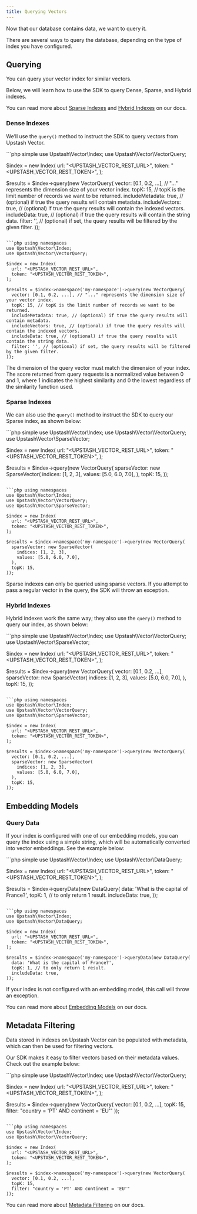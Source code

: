 ```yaml
---
title: Querying Vectors
---
```


Now that our database contains data, we want to query it.

There are several ways to query the database, depending on the type of index you have configured.

## Querying

You can query your vector index for similar vectors.

Below, we will learn how to use the SDK to query Dense, Sparse, and Hybrid indexes.

You can read more about [Sparse Indexes](/vector/features/sparseindexes) and [Hybrid Indexes](/vector/features/hybridindexes) on our docs.

### Dense Indexes

We’ll use the `query()` method to instruct the SDK to query vectors from Upstash Vector.

<CodeGroup>
```php simple
use Upstash\Vector\Index;
use Upstash\Vector\VectorQuery;

$index = new Index(
  url: "<UPSTASH_VECTOR_REST_URL>",
  token: "<UPSTASH_VECTOR_REST_TOKEN>",
);

$results = $index->query(new VectorQuery(
  vector: [0.1, 0.2, ...], // "..." represents the dimension size of your vector index.
  topK: 15, // topK is the limit number of records we want to be returned.
  includeMetadata: true, // (optional) if true the query results will contain metadata.
  includeVectors: true, // (optional) if true the query results will contain the indexed vectors.
  includeData: true, // (optional) if true the query results will contain the string data.
  filter: '', // (optional) if set, the query results will be filtered by the given filter.
));
```

```php using namespaces
use Upstash\Vector\Index;
use Upstash\Vector\VectorQuery;

$index = new Index(
  url: "<UPSTASH_VECTOR_REST_URL>",
  token: "<UPSTASH_VECTOR_REST_TOKEN>",
);

$results = $index->namespace('my-namespace')->query(new VectorQuery(
  vector: [0.1, 0.2, ...], // "..." represents the dimension size of your vector index.
  topK: 15, // topK is the limit number of records we want to be returned.
  includeMetadata: true, // (optional) if true the query results will contain metadata.
  includeVectors: true, // (optional) if true the query results will contain the indexed vectors.
  includeData: true, // (optional) if true the query results will contain the string data.
  filter: '', // (optional) if set, the query results will be filtered by the given filter.
));
```
</CodeGroup>

<Note>
  The dimension of the query vector must match the dimension of your index.
</Note>

<Note>
  The score returned from query requests is a normalized value between 0 and 1,
  where 1 indicates the highest similarity and 0 the lowest regardless of the
  similarity function used.
</Note>

### Sparse Indexes

We can also use the `query()` method to instruct the SDK to query our Sparse index, as shown below:

<CodeGroup>
```php simple
use Upstash\Vector\Index;
use Upstash\Vector\VectorQuery;
use Upstash\Vector\SparseVector;

$index = new Index(
  url: "<UPSTASH_VECTOR_REST_URL>",
  token: "<UPSTASH_VECTOR_REST_TOKEN>",
);

$results = $index->query(new VectorQuery(
  sparseVector: new SparseVector(
    indices: [1, 2, 3],
    values: [5.0, 6.0, 7.0],
  ),
  topK: 15,
));
```

```php using namespaces
use Upstash\Vector\Index;
use Upstash\Vector\VectorQuery;
use Upstash\Vector\SparseVector;

$index = new Index(
  url: "<UPSTASH_VECTOR_REST_URL>",
  token: "<UPSTASH_VECTOR_REST_TOKEN>",
);

$results = $index->namespace('my-namespace')->query(new VectorQuery(
  sparseVector: new SparseVector(
    indices: [1, 2, 3],
    values: [5.0, 6.0, 7.0],
  ),
  topK: 15,
));
```
</CodeGroup>

<Note>Sparse indexes can only be queried using sparse vectors. If you attempt to pass a regular vector in the query, the SDK will throw an exception.</Note>

### Hybrid Indexes

Hybrid indexes work the same way; they also use the `query()` method to query our index, as shown below:

<CodeGroup>
```php simple
use Upstash\Vector\Index;
use Upstash\Vector\VectorQuery;
use Upstash\Vector\SparseVector;

$index = new Index(
  url: "<UPSTASH_VECTOR_REST_URL>",
  token: "<UPSTASH_VECTOR_REST_TOKEN>",
);

$results = $index->query(new VectorQuery(
  vector: [0.1, 0.2, ...],
  sparseVector: new SparseVector(
    indices: [1, 2, 3],
    values: [5.0, 6.0, 7.0],
  ),
  topK: 15,
));
```

```php using namespaces
use Upstash\Vector\Index;
use Upstash\Vector\VectorQuery;
use Upstash\Vector\SparseVector;

$index = new Index(
  url: "<UPSTASH_VECTOR_REST_URL>",
  token: "<UPSTASH_VECTOR_REST_TOKEN>",
);

$results = $index->namespace('my-namespace')->query(new VectorQuery(
  vector: [0.1, 0.2, ...],
  sparseVector: new SparseVector(
    indices: [1, 2, 3],
    values: [5.0, 6.0, 7.0],
  ),
  topK: 15,
));
```
</CodeGroup>

## Embedding Models

### Query Data

If your index is configured with one of our embedding models, you can query the index using a simple string, which will be automatically converted into vector embeddings. See the example below:

<CodeGroup>
```php simple
use Upstash\Vector\Index;
use Upstash\Vector\DataQuery;

$index = new Index(
  url: "<UPSTASH_VECTOR_REST_URL>",
  token: "<UPSTASH_VECTOR_REST_TOKEN>",
);

$results = $index->queryData(new DataQuery(
  data: 'What is the capital of France?',
  topK: 1, // to only return 1 result.
  includeData: true,
));
```

```php using namespaces
use Upstash\Vector\Index;
use Upstash\Vector\DataQuery;

$index = new Index(
  url: "<UPSTASH_VECTOR_REST_URL>",
  token: "<UPSTASH_VECTOR_REST_TOKEN>",
);

$results = $index->namespace('my-namespace')->queryData(new DataQuery(
  data: 'What is the capital of France?',
  topK: 1, // to only return 1 result.
  includeData: true,
));
```
</CodeGroup>
<Note>If your index is not configured with an embedding model, this call will throw an exception.</Note>

You can read more about [Embedding Models](/vector/features/embeddingmodels) on our docs.

## Metadata Filtering

Data stored in indexes on Upstash Vector can be populated with metadata, which can then be used for filtering vectors.

Our SDK makes it easy to filter vectors based on their metadata values. Check out the example below:

<CodeGroup>
```php simple
use Upstash\Vector\Index;
use Upstash\Vector\VectorQuery;

$index = new Index(
  url: "<UPSTASH_VECTOR_REST_URL>",
  token: "<UPSTASH_VECTOR_REST_TOKEN>",
);

$results = $index->query(new VectorQuery(
  vector: [0.1, 0.2, ...],
  topK: 15,
  filter: "country = 'PT' AND continent = 'EU'"
));
```

```php using namespaces
use Upstash\Vector\Index;
use Upstash\Vector\VectorQuery;

$index = new Index(
  url: "<UPSTASH_VECTOR_REST_URL>",
  token: "<UPSTASH_VECTOR_REST_TOKEN>",
);

$results = $index->namespace('my-namespace')->query(new VectorQuery(
  vector: [0.1, 0.2, ...],
  topK: 15,
  filter: "country = 'PT' AND continent = 'EU'"
));
```
</CodeGroup>

You can read more about [Metadata Filtering](/vector/features/filtering) on our docs.